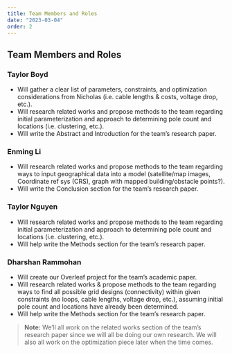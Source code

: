 ```yaml
---
title: Team Members and Roles
date: "2023-03-04"
order: 2
---
```


## Team Members and Roles

### Taylor Boyd
- Will gather a clear list of parameters, constraints, and optimization considerations from Nicholas (i.e. cable lengths & costs, voltage drop, etc.).
- Will research related works and propose methods to the team regarding initial parameterization and approach to determining pole count and locations (i.e. clustering, etc.).
- Will write the Abstract and Introduction for the team’s research paper.

### Enming Li
- Will research related works and propose methods to the team regarding ways to input geographical data into a model (satellite/map images, Coordinate ref sys (CRS), graph with mapped building/obstacle points?).
- Will write the Conclusion section for the team’s research paper.

### Taylor Nguyen
- Will research related works and propose methods to the team regarding initial parameterization and approach to determining pole count and locations (i.e. clustering, etc.).
- Will help write the Methods section for the team’s research paper.

### Dharshan Rammohan
- Will create our Overleaf project for the team’s academic paper.
- Will research related works & propose methods to the team regarding ways to find all possible grid designs (connectivity) within given constraints (no loops, cable lengths, voltage drop, etc.), assuming initial pole count and locations have already been determined.
- Will help write the Methods section for the team’s research paper.

> **Note:** We’ll all work on the related works section of the team’s research paper since we will all be doing our own research. We will also all work on the optimization piece later when the time comes.
